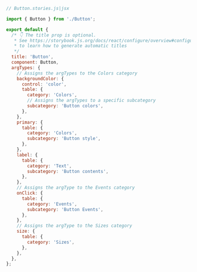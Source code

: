 ```js
// Button.stories.js|jsx

import { Button } from './Button';

export default {
  /* 👇 The title prop is optional.
   * See https://storybook.js.org/docs/react/configure/overview#configure-story-loading
   * to learn how to generate automatic titles
   */
  title: 'Button',
  component: Button,
  argTypes: {
    // Assigns the argTypes to the Colors category
    backgroundColor: {
      control: 'color',
      table: {
        category: 'Colors',
        // Assigns the argTypes to a specific subcategory
        subcategory: 'Button colors',
      },
    },
    primary: {
      table: {
        category: 'Colors',
        subcategory: 'Button style',
      },
    },
    label: {
      table: {
        category: 'Text',
        subcategory: 'Button contents',
      },
    },
    // Assigns the argType to the Events category
    onClick: {
      table: {
        category: 'Events',
        subcategory: 'Button Events',
      },
    },
    // Assigns the argType to the Sizes category
    size: {
      table: {
        category: 'Sizes',
      },
    },
  },
};
```
